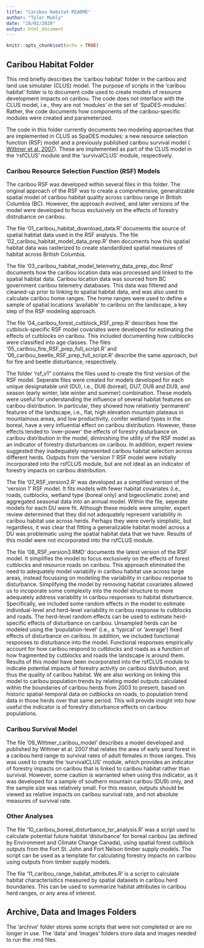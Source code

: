 ```yaml
---
title: "Caribou Habitat README"
author: "Tyler Muhly"
date: "18/02/2020"
output: html_document
---
```


```r
knitr::opts_chunk$set(echo = TRUE)
```

## Caribou Habitat Folder
This rmd briefly describes the 'caribou habitat' folder in the caribou and land use simulater (CLUS) model. The purpose of scripts in the 'caribou habitat' folder is to document code used to create models of resource development impacts on caribou. The code does not interface with the CLUS model, i.e., they are not 'modules' in the set of 'SpaDES-modules'. Rather, the code documents how components of the caribou-specific modules were created and parameterized. 

The code in this folder currently documents two modeling approaches that are implemented in CLUS as SpaDES modules: a new resource selection function (RSF) model and a previously published caribou survival model ( [Wittmer et al. 2007](https://besjournals.onlinelibrary.wiley.com/doi/full/10.1111/j.1365-2656.2007.01220.x)). These are implemented as part of the CLUS model in the 'rsfCLUS' module and the 'survivalCLUS' module, respectively. 

### Caribou Resource Selection Function (RSF) Models
The caribou RSF was developed within several files in this folder. The original approach of the RSF was to create a comprehensive, generalizable spatial model of caribou habitat quality across caribou range in British Columbia (BC). However, the approach evolved, and later versions of the model were developed to focus exclusively on the effects of forestry distrubance on caribou.  

The file '01_caribou_habitat_download_data.R' documents the source of spatial habtiat data used in the RSF analysis. The file '02_caribou_habitat_model_data_prep.R' then documents how this spatial habitat data was rasterized to create standardized spatial measures of habitat across British Columbia.   

The file '03_caribou_habitat_model_telemetry_data_prep_doc.Rmd' documents how the caribou location data was processed and linked to the spatial habitat data. Caribou location data was sourced from BC government caribou telemetry databases. This data was filtered and cleaned-up prior to linking to spatial habitat data, and was also used to calculate caribou home ranges. The home ranges were used to define a sample of spatial locations 'available' to caribou on the landscape, a key step of the RSF modeling approach. 

The file '04_caribou_forest_cutblock_RSF_prep.R' describes how the cutblock-specific RSF model covariates were developed for estimating the effects of cutblocks on caribou. This included documenting how cutblocks were classified into age classes. The files '05_caribou_fire_RSF_prep_full_script.R' and '06_caribou_beetle_RSF_prep_full_script.R' describe the same approach, but for fire and beetle disturbance, respectively.  

The folder 'rsf_v1" contains the files used to create the first version of the RSF model. Seperate files were created for models developed for each unique designatable unit (DU), i.e., DU6 (boreal), DU7, DU8 and DU9, and season (early winter, late winter and summer) combination. These models were useful for understanding the influence of several habitat features on caribou distribution. In particular, they showed how relatively 'permanent' features of the landscape, i.e., flat, high elevation mountain plateaus in mountainous areas, and low productivity, conifer wetland types in the boreal, have a very influential effect on caribou distribution. However, these effects tended to 'over-power' the effects of forestry disturbance on caribou distribution in the model, diminishing the utility of the RSF model as an indicator of forestry disturbances on caribou. In addition, expert review suggested they inadequately represented caribou habitat selection across different herds. Outputs from the 'version 1' RSF model were initially incorporated into the rsfCLUS module, but are not ideal as an indicator of forestry impacts on caribou distribution. 

The file '07_RSF_version2.R' was developed as a simplified version of the 'version 1' RSF model. It fits models with fewer habitat covariates (i.e., roads, cutblocks, wetland type (boreal only) and bigeoclimatic zone) and aggregated seasonal data into an annual model. Within the file, seperate models for each DU were fit. Although these models were simpler, expert review determined that they did not adequately represent variability in caribou habitat use across herds. Perhaps they were overly simplistic, but regardless, it was clear that fitting a generalizable habitat model across a DU was problematic using the spatial habitat data that we have. Results of this model were not incorporated into the rsfCLUS module.

The file '08_RSF_version3.RMD' documents the latest version of the RSF model. It simplifies the model to focus exclusively on the effects of forest cutblocks and resource roads on caribou. This approach eliminated the need to adequately model variabilty in caribou habitat use across large areas, instead focussing on modeling the variability in caribou response to disturbance. Simplifying the model by removing habitat covariates allowed us to incoporate some complexity into the model structure to more adequately address variability in caribou responses to habitat disturbance. Specifically, we included some random effects in the model to estimate individual-level and herd-level variability in caribou response to cutblocks and roads. The herd-level random effects can be used to estimate herd-specific effects of disturbance on caribou. Unsampled herds can be modeled using the 'population-level' (i.e., a 'typical' or 'average') fixed effects of disturbance on caribou. In addition, we included functional responses to disturbance into the model. Functional responses empirically account for how caribou respond to cutblocks and roads as a function of how fragmented by cutblocks and roads the landscape is around them. Results of this model have been incorporated into the rsfCLUS module to indicate potential impacts of forestry activity on caribou distribution, and thus the quality of caribou habitat. We are also working on linking this model to caribou population trends by relating model outputs calculated within the boundaries of caribou herds from 2003 to present, based on historic spatial-temporal data on cutblocks on roads, to population trend data in those herds over that same period. This will provide insight into how useful the indicator is of forestry disturbance effects on caribou populations. 
 
### Caribou Survival Model
The file '09_Wittmer_caribou_model' describes a model developed and published by Wittmer et al. 2007 that relates the area of early seral forest in a caribou herd range to survival rates of adult females in those ranges. This was used to create the 'survivalCLUS' module, which provides an indicator of forestry impacts on caribou that is linked to caribou habitat rather than survival. However, some caution is warranted when using this indicator, as it was developed for a sample of southern mountain caribou (DU9) only, and the sample size was relatively small. For this reason, outputs should be viewed as relative impacts on caribou survival rate, and not absolute measures of survival rate.

### Other Analyses
The file '10_caribou_boreal_disturbance_tsr_analysis.R' was a script used to calculate potential future habitat 'disturbance' for boreal caribou (as defined by Environment and Climate Change Canada), using spatial forest cutblock outputs from the Fort St. John and Fort Nelson timber supply models. The script can be used as a template for calculating forestry impacts on caribou using outputs from timber supply models. 

The file '11_caribou_range_habitat_attributes.R' is a script to calculate habitat characterisitics measured by spatial datasets in caribou herd boundaries. This can be used to summarize habitat attributes in caribou herd ranges, or any area of interest. 

## Archive, Data and Images Folders
The 'archive' folder stores some scripts that were not completed or are no longer in use. The 'data' and 'images' folders store data and images needed to run the .rmd files.